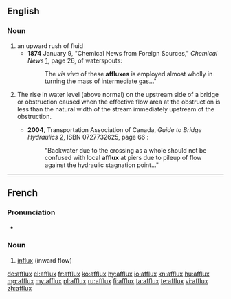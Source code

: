 ==English==

===Noun===
{{en-noun|es}}

# an upward rush of fluid
#* '''1874''' January 9, "Chemical News from Foreign Sources," ''Chemical News''  [http://books.google.com/books?id=jOUEAAAAQAAJ&pg=PA20-IA6&dq=affluxes&ei=oWrlRqH2I6HApgKCooX7AQ], page 26, of waterspouts:
#*: The ''vis viva'' of these '''affluxes''' is employed almost wholly in turning the mass of intermediate gas..."
# {{context|hydrology|lang=en}} The rise in water level (above normal) on the upstream side of a bridge or obstruction caused when the effective flow area at the obstruction is less than the natural width of the stream immediately upstream of the obstruction.
#* '''2004''', Transportation Association of Canada, ''Guide to Bridge Hydraulics'' [http://books.google.com/books?id=WjMJvtV1PeEC&pg=PA66&ei=RGzlRpaYMIfmpwKN6ujLDg&sig=_iClxoFfAKCUkxC9KOHAOrQdspk], ISBN 0727732625, page 66 :
#*: "Backwater due to the crossing as a whole should not be confused with local '''afflux''' at piers due to pileup of flow against the hydraulic stagnation point..."

----

==French==

===Pronunciation===
* {{audio|Fr-afflux.ogg|Audio|lang=fr}}

===Noun===
{{fr-noun|m|afflux}}

# [[influx]] (inward flow)

[[de:afflux]]
[[el:afflux]]
[[fr:afflux]]
[[ko:afflux]]
[[hy:afflux]]
[[io:afflux]]
[[kn:afflux]]
[[hu:afflux]]
[[mg:afflux]]
[[my:afflux]]
[[pl:afflux]]
[[ru:afflux]]
[[fi:afflux]]
[[ta:afflux]]
[[te:afflux]]
[[vi:afflux]]
[[zh:afflux]]